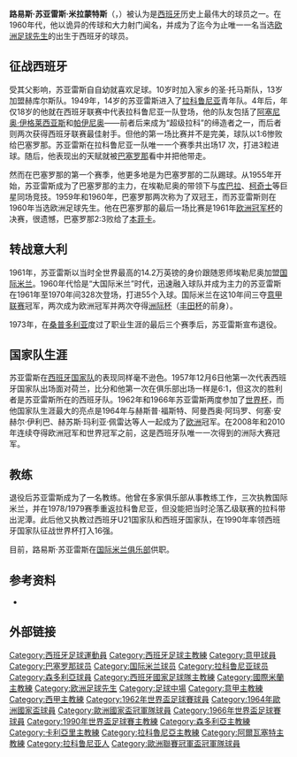 {{noteTA
|G1=足球
|G2=uefa
|G3=意甲
|T=zh:路易斯·蘇亞雷斯·米拉蒙特斯;zh-hans:路易斯·苏亚雷斯·米拉蒙特斯;zh-hk:路爾斯·蘇亞雷斯·米拉蒙特斯;zh-tw:路易斯·蘇亞雷斯·米拉蒙特斯;
|1=zh-hans:路易斯;zh-hk:路爾斯;zh-tw:路易斯;
|2=zh-hans:阿治曼; zh-hant:阿吉曼;
|3=zh-hans:阿尔瓦塞特;zh-hk:阿爾巴塞特;zh-tw:阿爾巴塞特;
}}
{{Infobox Football biography 2
| playername           = 路易斯·苏亚雷斯·米拉蒙特斯<br />{{lang|es|Luis Suárez Miramontes}}
| image                = [[File:Ajman_1968-08-25_stamp_-_Luisito_Suarez.jpg|200px]]
| caption              = 1968年[[阿治曼酋长国|阿治曼酋长国]]发行的苏亚雷斯邮票
| fullname             = 路易斯·苏亚雷斯·米拉蒙特斯<br />Luis Suárez Miramontes
| nickname             = 建筑师
| dateofbirth          = {{birth date and age|1935|5|2|df=y}}
| cityofbirth          = [[加利西亚|加利西亚]]大区[[拉科鲁尼亚|拉科鲁尼亚]]
| countryofbirth       = [[西班牙|西班牙]]
| height               = {{height|m = 1.75}}
| position             = 中场
| currentclub          = 
| youthyears1          = 
| youthclubs1          = Perseverancia
| youthyears2          = 1949–1953
| youthclubs2          = [[拉科鲁尼亚|拉科鲁尼亚]]青年队
| years1               = 1953–1954
| years2               = 1954–1961
| years3               = 1961–1970
| years4               = 1970–1973
| clubs1               = [[拉科鲁尼亚足球俱乐部|拉科鲁尼亚]]
| clubs2               = [[巴塞罗那足球俱乐部|巴塞罗那]]
| clubs3               = [[国际米兰|国际米兰]]
| clubs4               = [[桑普多利亚|桑普多利亚]]
| caps(goals)1         = {{0}}17 {{0}}{{0}}(3)
| caps(goals)2         = 122 {{0}}(61)
| caps(goals)3         = 256 {{0}}(42)
| caps(goals)4         = {{0}}63 {{0}}{{0}}(9)
| totalcaps(goals)     = 458 (115)
| nationalyears1       = 1957–1972
| nationalteam1        = [[西班牙国家足球队|西班牙]]
| nationalcaps(goals)1 = {{0}}32 (14)
| medaltemplates       = 
| manageryears1        = 1975
| manageryears2        = 1975
| manageryears3        = 1975–1976
| manageryears4        = 1976–1977
| manageryears5        = 1977–1978
| manageryears6        = 1978–1979
| manageryears7        = 1980–1982
| manageryears8        = 1988–1991
| manageryears9        = 1992
| manageryears10       = 1994
| manageryears11       = 1995
| managerclubs1        = [[国际米兰|国际米兰]]
| managerclubs2        = [[桑普多利亚|桑普多利亚]]
| managerclubs3        = [[SPAL_1907|SPAL 1907]]
| managerclubs4        = [[科莫|科莫]]
| managerclubs5        = [[卡利亚里足球俱乐部|卡利亚里]]
| managerclubs6        = [[拉科鲁尼亚足球俱乐部|拉科鲁尼亚]]
| managerclubs7        = [[西班牙21岁以下国家足球队|西班牙U21]]
| managerclubs8        = [[西班牙国家足球队|西班牙]]
| managerclubs9        = [[国际米兰|国际米兰]]
| managerclubs10       = [[阿爾巴塞特足球會|阿尔瓦塞特]]
| managerclubs11       = [[国际米兰|国际米兰]]
| club-update          = 
| nationalteam-update  = 
}}

'''路易斯·苏亚雷斯·米拉蒙特斯'''（{{lang-es|'''Luis Suárez Miramontes'''}}，{{bd|1935年|5月2日||||catIdx=L苏}}）被认为是[[西班牙国家足球队|西班牙]]历史上最伟大的球员之一。在1960年代，他以诡异的传球和大力射门闻名，并成为了迄今为止唯一一名当选[[欧洲足球先生|欧洲足球先生]]的出生于西班牙的球员。

== 征战西班牙 ==

受其父影响，苏亚雷斯自自幼就喜欢足球。10岁时加入家乡的圣·托马斯队，13岁加盟赫库尔斯队。1949年，14岁的苏亚雷斯进入了[[拉科鲁尼亚足球俱乐部|拉科鲁尼亚]]青年队。4年后，年仅18岁的他就在西班牙联赛中代表拉科鲁尼亚一队登场，他的队友包括了[[阿塞尼奥·伊格莱西亚斯|阿塞尼奥·伊格莱西亚斯]]和[[帕伊尼奥|帕伊尼奥]]——前者后来成为“超级拉科”的缔造者之一，而后者则两次获得西班牙联赛最佳射手。但他的第一场比赛并不是完美，球队以1:6惨败给巴塞罗那。苏亚雷斯在拉科鲁尼亚一队唯一一个赛季共出场17 次，打进3粒进球。随后，他表现出的天赋就被[[巴塞罗那足球俱乐部|巴塞罗那]]看中并把他带走。

然而在巴塞罗那的第一个赛季，他更多地是为巴塞罗那的二队踢球。从1955年开始，苏亚雷斯成为了巴塞罗那的主力，在埃勒尼奥的带领下与[[库巴拉|库巴拉]]、[[柯奇士|柯奇士]]等巨星同场竞技。1959年和1960年，巴塞罗那两次称为了双冠王，而苏亚雷斯则在1960年当选欧洲足球先生。他在巴塞罗那的最后一场比赛是1961年[[欧洲冠军杯|欧洲冠军杯]]的决赛，很遗憾，巴塞罗那2:3败给了[[本菲卡|本菲卡]]。
== 转战意大利 ==

1961年，苏亚雷斯以当时全世界最高的14.2万英镑的身价跟随恩师埃勒尼奥加盟[[国际米兰|国际米兰]]。1960年代恰是“大国际米兰”时代，迅速融入球队并成为主力的苏亚雷斯在1961年至1970年间328次登场，打进55个入球。国际米兰在这10年间三夺[[意甲联赛|意甲联赛]]冠军，两次成为欧洲冠军并两次夺得[[洲际杯|洲际杯]]（[[丰田杯|丰田杯]]的前身）。

1973年，在[[桑普多利亚|桑普多利亚]]度过了职业生涯的最后三个赛季后，苏亚雷斯宣布退役。

== 国家队生涯 ==

苏亚雷斯在[[西班牙国家足球队|西班牙国家队]]的表现同样毫不逊色。1957年12月6日他第一次代表西班牙国家队出场面对荷兰，比分和他第一次在俱乐部出场一样是6:1，但这次的胜利者是苏亚雷斯所在的西班牙队。1962年和1966年苏亚雷斯两度参加了[[世界杯|世界杯]]，而他国家队生涯最大的亮点是1964年与赫斯普·福斯特、阿曼西奥·阿玛罗、何塞·安赫尔·伊利巴、赫苏斯·玛利亚·佩雷达等人一起成为了[[欧洲足球锦标赛|欧洲]]冠军。在2008年和2010年连续夺得欧洲冠军和世界冠军之前，这是西班牙队唯一一次得到的洲际大赛冠军。

== 教练 ==

退役后苏亚雷斯成为了一名教练。他曾在多家俱乐部从事教练工作，三次执教国际米兰，并在1978/1979赛季重返拉科鲁尼亚，但没能把当时沦落乙级联赛的拉科带出泥潭。此后他又执教过西班牙U21国家队和西班牙国家队，在1990年率领西班牙国家队征战世界杯打入16强。

目前，路易斯·苏亚雷斯在[[国际米兰俱乐部|国际米兰俱乐部]]供职。

== 参考资料 ==
* {{cite book | language = zh-cn | author = 兆丰 | coauthors =  | title = 影响世界足球100名人排行榜 | url = http://book.sina.com.cn/longbook/1087529517_100footballathlete/29.shtml | date =  | location =  | publisher = 海南出版社 | id =  | isbn = 9787544302654 | pages =  | access-date = 2010-07-17 | archive-date = 2014-07-15 | archive-url = https://web.archive.org/web/20140715155327/http://book.sina.com.cn/longbook/1087529517_100footballathlete/29.shtml | dead-url = no }}
{{reflist}}

{{金球奖得主}}

== 外部链接 == 

{{DEFAULTSORT:Suarez, Luis}}

[[Category:西班牙足球運動員|Category:西班牙足球運動員]]
[[Category:西班牙足球主教練|Category:西班牙足球主教練]]
[[Category:意甲球員|Category:意甲球員]]
[[Category:巴塞罗那球员|Category:巴塞罗那球员]]
[[Category:国际米兰球员|Category:国际米兰球员]]
[[Category:拉科鲁尼亚球员|Category:拉科鲁尼亚球员]]
[[Category:森多利亞球員|Category:森多利亞球員]]
[[Category:西班牙國家足球隊主教練|Category:西班牙國家足球隊主教練]]
[[Category:國際米蘭主教練|Category:國際米蘭主教練]]
[[Category:欧洲足球先生|Category:欧洲足球先生]]
[[Category:足球中場|Category:足球中場]]
[[Category:意甲主教練|Category:意甲主教練]]
[[Category:西甲主教練|Category:西甲主教練]]
[[Category:1962年世界盃足球賽球員|Category:1962年世界盃足球賽球員]]
[[Category:1964年歐洲國家盃球員|Category:1964年歐洲國家盃球員]]
[[Category:歐洲國家盃冠軍隊球員|Category:歐洲國家盃冠軍隊球員]]
[[Category:1966年世界盃足球賽球員|Category:1966年世界盃足球賽球員]]
[[Category:1990年世界盃足球賽主教練|Category:1990年世界盃足球賽主教練]]
[[Category:森多利亞主教練|Category:森多利亞主教練]]
[[Category:卡利亞里主教練|Category:卡利亞里主教練]]
[[Category:拉科魯尼亞主教練|Category:拉科魯尼亞主教練]]
[[Category:阿爾瓦塞特主教練|Category:阿爾瓦塞特主教練]]
[[Category:拉科鲁尼亚人|Category:拉科鲁尼亚人]]
[[Category:歐洲聯賽冠軍盃冠軍隊球員|Category:歐洲聯賽冠軍盃冠軍隊球員]]